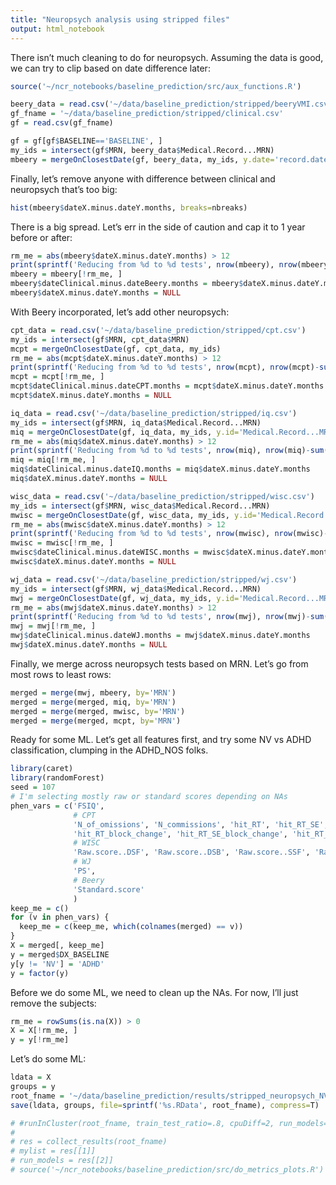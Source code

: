 ```yaml
---
title: "Neuropsych analysis using stripped files"
output: html_notebook
---
```


There isn't much cleaning to do for neuropsych. Assuming the data is good, we can try to clip based on date difference later:

```r
source('~/ncr_notebooks/baseline_prediction/src/aux_functions.R')

beery_data = read.csv('~/data/baseline_prediction/stripped/beeryVMI.csv')
gf_fname = '~/data/baseline_prediction/stripped/clinical.csv'
gf = read.csv(gf_fname)

gf = gf[gf$BASELINE=='BASELINE', ]
my_ids = intersect(gf$MRN, beery_data$Medical.Record...MRN)
mbeery = mergeOnClosestDate(gf, beery_data, my_ids, y.date='record.date.collected', y.id='Medical.Record...MRN')
```

Finally, let's remove anyone with difference between clinical and neuropsych that's too big:

```r
hist(mbeery$dateX.minus.dateY.months, breaks=nbreaks)
```

There is a big spread. Let's err in the side of caution and cap it to 1 year before or after:

```r
rm_me = abs(mbeery$dateX.minus.dateY.months) > 12
print(sprintf('Reducing from %d to %d tests', nrow(mbeery), nrow(mbeery)-sum(rm_me)))
mbeery = mbeery[!rm_me, ]
mbeery$dateClinical.minus.dateBeery.months = mbeery$dateX.minus.dateY.months
mbeery$dateX.minus.dateY.months = NULL
```

With Beery incorporated, let's add other neuropsych:

```r
cpt_data = read.csv('~/data/baseline_prediction/stripped/cpt.csv')
my_ids = intersect(gf$MRN, cpt_data$MRN)
mcpt = mergeOnClosestDate(gf, cpt_data, my_ids)
rm_me = abs(mcpt$dateX.minus.dateY.months) > 12
print(sprintf('Reducing from %d to %d tests', nrow(mcpt), nrow(mcpt)-sum(rm_me)))
mcpt = mcpt[!rm_me, ]
mcpt$dateClinical.minus.dateCPT.months = mcpt$dateX.minus.dateY.months
mcpt$dateX.minus.dateY.months = NULL
```

```r
iq_data = read.csv('~/data/baseline_prediction/stripped/iq.csv')
my_ids = intersect(gf$MRN, iq_data$Medical.Record...MRN)
miq = mergeOnClosestDate(gf, iq_data, my_ids, y.id='Medical.Record...MRN', y.date='record.date.collected')
rm_me = abs(miq$dateX.minus.dateY.months) > 12
print(sprintf('Reducing from %d to %d tests', nrow(miq), nrow(miq)-sum(rm_me)))
miq = miq[!rm_me, ]
miq$dateClinical.minus.dateIQ.months = miq$dateX.minus.dateY.months
miq$dateX.minus.dateY.months = NULL
```

```r
wisc_data = read.csv('~/data/baseline_prediction/stripped/wisc.csv')
my_ids = intersect(gf$MRN, wisc_data$Medical.Record...MRN)
mwisc = mergeOnClosestDate(gf, wisc_data, my_ids, y.id='Medical.Record...MRN', y.date='record.date.collected')
rm_me = abs(mwisc$dateX.minus.dateY.months) > 12
print(sprintf('Reducing from %d to %d tests', nrow(mwisc), nrow(mwisc)-sum(rm_me)))
mwisc = mwisc[!rm_me, ]
mwisc$dateClinical.minus.dateWISC.months = mwisc$dateX.minus.dateY.months
mwisc$dateX.minus.dateY.months = NULL
```

```r
wj_data = read.csv('~/data/baseline_prediction/stripped/wj.csv')
my_ids = intersect(gf$MRN, wj_data$Medical.Record...MRN)
mwj = mergeOnClosestDate(gf, wj_data, my_ids, y.id='Medical.Record...MRN', y.date='record.date.collected')
rm_me = abs(mwj$dateX.minus.dateY.months) > 12
print(sprintf('Reducing from %d to %d tests', nrow(mwj), nrow(mwj)-sum(rm_me)))
mwj = mwj[!rm_me, ]
mwj$dateClinical.minus.dateWJ.months = mwj$dateX.minus.dateY.months
mwj$dateX.minus.dateY.months = NULL
```

Finally, we merge across neuropsych tests based on MRN. Let's go from most rows to least rows:

```r
merged = merge(mwj, mbeery, by='MRN')
merged = merge(merged, miq, by='MRN')
merged = merge(merged, mwisc, by='MRN')
merged = merge(merged, mcpt, by='MRN')
```

Ready for some ML. Let's get all features first, and try some NV vs ADHD classification, clumping in the ADHD_NOS folks.

```r
library(caret)
library(randomForest)
seed = 107
# I'm selecting mostly raw or standard scores depending on NAs
phen_vars = c('FSIQ',
              # CPT
              'N_of_omissions', 'N_commissions', 'hit_RT', 'hit_RT_SE', 'variability_of_SE', 'N_perservations',
              'hit_RT_block_change', 'hit_RT_SE_block_change', 'hit_RT_ISI_change', 'hit_RT_SE_ISI_change',
              # WISC
              'Raw.score..DSF', 'Raw.score..DSB', 'Raw.score..SSF', 'Raw.score..SSB',
              # WJ
              'PS',
              # Beery
              'Standard.score'
              )
keep_me = c()
for (v in phen_vars) {
  keep_me = c(keep_me, which(colnames(merged) == v))
}
X = merged[, keep_me]
y = merged$DX_BASELINE
y[y != 'NV'] = 'ADHD'
y = factor(y)
```

Before we do some ML, we need to clean up the NAs. For now, I'll just remove the subjects:

```r
rm_me = rowSums(is.na(X)) > 0
X = X[!rm_me, ]
y = y[!rm_me]
```

Let's do some ML:

```r
ldata = X
groups = y
root_fname = '~/data/baseline_prediction/results/stripped_neuropsych_NVvsADHD'
save(ldata, groups, file=sprintf('%s.RData', root_fname), compress=T)

# #runInCluster(root_fname, train_test_ratio=.8, cpuDiff=2, run_models=c('rndForest', 'lr', 'rsvm', 'xgb'))
# 
# res = collect_results(root_fname)
# mylist = res[[1]]
# run_models = res[[2]]
# source('~/ncr_notebooks/baseline_prediction/src/do_metrics_plots.R')
```



